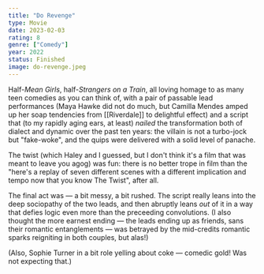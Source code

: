 ```yaml
---
title: "Do Revenge"
type: Movie
date: 2023-02-03
rating: 8
genre: ["Comedy"]
year: 2022
status: Finished
image: do-revenge.jpeg
---
```


Half-_Mean Girls_, half-_Strangers on a Train_, all loving homage to as many
teen comedies as you can think of, with a pair of passable lead performances (Maya
Hawke did not do much, but Camilla Mendes amped up her soap tendencies from [[Riverdale]] to
delightful effect) and a script that (to my rapidly aging ears, at least) _nailed_
the transformation both of dialect and dynamic over the past ten years: the villain
is not a turbo-jock but "fake-woke", and the quips were delivered with a solid
level of panache.

The twist (which Haley and I guessed, but I don't think it's a film that was meant to
leave you agog) was fun: there is no better trope in film than the "here's a replay of
seven different scenes with a different implication and tempo now that you know The Twist",
after all.

The final act was — a bit messy, a bit rushed. The script really leans into the deep sociopathy
of the two leads, and then abruptly leans _out_ of it in a way that defies logic even more
than the preceeding convolutions. (I also thought the more earnest ending — the leads ending up
as friends, sans their romantic entanglements — was betrayed by the mid-credits romantic sparks
reigniting in both couples, but alas!)

(Also, Sophie Turner in a bit role yelling about coke — comedic gold! Was not expecting that.)
